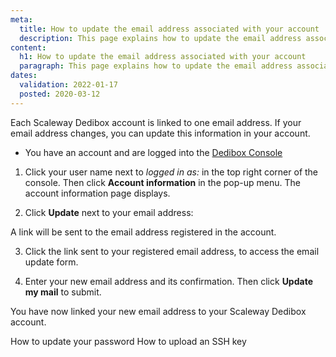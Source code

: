 ```yaml
---
meta:
  title: How to update the email address associated with your account
  description: This page explains how to update the email address associated with your account.
content:
  h1: How to update the email address associated with your account
  paragraph: This page explains how to update the email address associated with your account.
dates:
  validation: 2022-01-17
  posted: 2020-03-12
---
```


Each Scaleway Dedibox account is linked to one email address. If your email address changes, you can update this information in your account.

<Message type="requirement">

  - You have an account and are logged into the [Dedibox Console](https://console.online.net) 

</Message>

1. Click your user name next to _logged in as:_ in the top right corner of the console. Then click **Account information** in the pop-up menu. The account information page displays.

2. Click **Update** next to your email address:

  <Lightbox src="scaleway-dedibox-console-update-email.webp" width="800" alt="" />

  A link will be sent to the email address registered in the account.

3. Click the link sent to your registered email address, to access the email update form.

4. Enter your new email address and its confirmation. Then click **Update my mail** to submit.

  <Lightbox
    src="scaleway-dedibox-console-confirm-new-email.webp"
    width="800"
    alt=""
  />

You have now linked your new email address to your Scaleway Dedibox account.

<Navigation title="See Also">
  <PreviousButton to="/dedibox-console/my-account/how-to/update-password/">How to update your password</PreviousButton>
  <NextButton to="/dedibox-console/my-account/how-to/upload-an-ssh-key/">How to upload an SSH key</NextButton>
</Navigation>